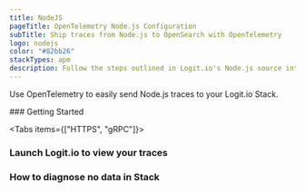 ```yaml
---
title: NodeJS
pageTitle: OpenTelemetry Node.js Configuration
subTitle: Ship traces from Node.js to OpenSearch with OpenTelemetry
logo: nodejs
color: "#82bb26"
stackTypes: apm
description: Follow the steps outlined in Logit.io's Node.js source integrations to ship traces from Node.js to OpenSearch with OpenTelemetry.
---
```


Use OpenTelemetry to easily send Node.js traces to your Logit.io Stack.

<Steps>
  ### Getting Started

  <Tabs items={["HTTPS", "gRPC"]}>
  
  <Tab>
    <NodejsOtlpExporterSettings protocol="proto" port="@opentelemetry.httpsPort" />
  </Tab>

  <Tab>
    <NodejsOtlpExporterSettings protocol="grpc" port="@opentelemetry.grpcPort" />
  </Tab>

  </Tabs>

  ### Launch Logit.io to view your traces

  <LaunchStack utmMedium="apm" utmCampaign="nodejs" source="apm_nodejs_grpc" />

  ### How to diagnose no data in Stack

  <DiagnoseNoData />
</Steps>